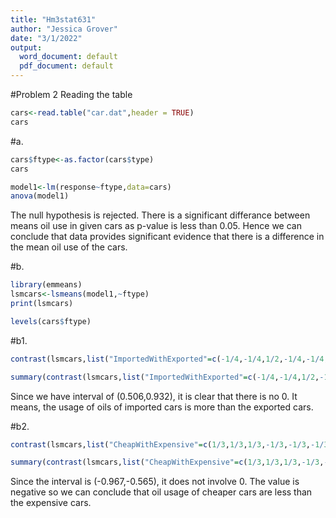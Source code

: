 ---
title: "Hm3stat631"
author: "Jessica Grover"
date: "3/1/2022"
output:
  word_document: default
  pdf_document: default
---
#Problem 2
Reading the table
```{r}
cars<-read.table("car.dat",header = TRUE)
cars
```
#a.
```{r}

cars$ftype<-as.factor(cars$type)
cars

```
```{r}
model1<-lm(response~ftype,data=cars)
anova(model1)
```

The null hypothesis is rejected. There is a significant differance between means oil use in given cars as p-value is less than 0.05. Hence we can conclude that data provides significant evidence that there is a difference in the mean oil use of the cars.


#b.
```{r}
library(emmeans)
lsmcars<-lsmeans(model1,~ftype)
print(lsmcars)
```
```{r}
levels(cars$ftype)
```
#b1.
```{r}
contrast(lsmcars,list("ImportedWithExported"=c(-1/4,-1/4,1/2,-1/4,-1/4,1/2)))
```

```{r}
summary(contrast(lsmcars,list("ImportedWithExported"=c(-1/4,-1/4,1/2,-1/4,-1/4,1/2))),infer=c(T,T),level=0.95,side="two-sided")
```
Since we have interval of (0.506,0.932), it is clear that there is no 0. It means, the usage of oils of imported cars is more than the exported cars.

#b2.
```{r}
contrast(lsmcars,list("CheapWithExpensive"=c(1/3,1/3,1/3,-1/3,-1/3,-1/3)))
```
```{r}
summary(contrast(lsmcars,list("CheapWithExpensive"=c(1/3,1/3,1/3,-1/3,-1/3,-1/3))),infer = c(T,T),level = 0.95,side="two-sided")
```
Since the interval is (-0.967,-0.565), it does not involve 0. The value is negative so we can conclude that oil usage of cheaper cars are less than the expensive cars.
